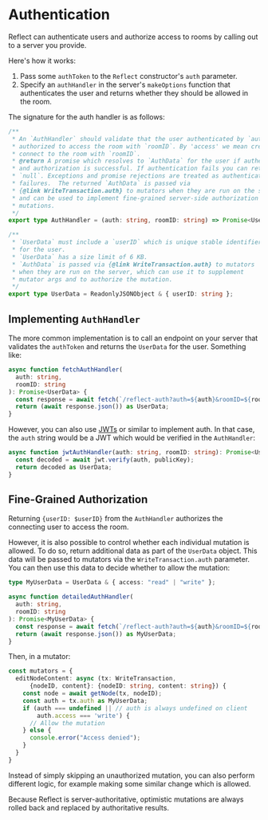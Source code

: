 # Authentication

Reflect can authenticate users and authorize access to rooms by calling out to a server you provide.

Here's how it works:

1. Pass some `authToken` to the `Reflect` constructor's `auth` parameter.
2. Specify an `authHandler` in the server's `makeOptions` function that authenticates the user and returns whether they should be allowed in the room.

The signature for the auth handler is as follows:

```ts
/**
 * An `AuthHandler` should validate that the user authenticated by `auth` is
 * authorized to access the room with `roomID`. By 'access' we mean create or
 * connect to the room with `roomID`.
 * @return A promise which resolves to `AuthData` for the user if authentication
 * and authorization is successful. If authentication fails you can return
 * `null`. Exceptions and promise rejections are treated as authentication
 * failures.  The returned `AuthData` is passed via
 * {@link WriteTransaction.auth} to mutators when they are run on the server,
 * and can be used to implement fine-grained server-side authorization of
 * mutations.
 */
export type AuthHandler = (auth: string, roomID: string) => Promise<UserData>;

/**
 * `UserData` must include a `userID` which is unique stable identifier
 * for the user.
 * `UserData` has a size limit of 6 KB.
 * `AuthData` is passed via {@link WriteTransaction.auth} to mutators
 * when they are run on the server, which can use it to supplement
 * mutator args and to authorize the mutation.
 */
export type UserData = ReadonlyJSONObject & { userID: string };
```

## Implementing `AuthHandler`

The more common implementation is to call an endpoint on your server that validates the `authToken` and returns the `UserData` for the user. Something like:

```ts
async function fetchAuthHandler(
  auth: string,
  roomID: string
): Promise<UserData> {
  const response = await fetch(`/reflect-auth?auth=${auth}&roomID=${roomID}`);
  return (await response.json()) as UserData;
}
```

However, you can also use <a href="https://jwt.io/">JWTs</a> or similar to implement auth. In that case, the `auth` string would be a JWT which would be verified in the `AuthHandler`:

```ts
async function jwtAuthHandler(auth: string, roomID: string): Promise<UserData> {
  const decoded = await jwt.verify(auth, publicKey);
  return decoded as UserData;
}
```

## Fine-Grained Authorization

Returning `{userID: $userID}` from the `AuthHandler` authorizes the connecting user to access the room.

However, it is also possible to control whether each individual mutation is allowed. To do so, return additional data as part of the `UserData` object. This data will be passed to mutators via the `WriteTransaction.auth` parameter. You can then use this data to decide whether to allow the mutation:

```ts
type MyUserData = UserData & { access: "read" | "write" };

async function detailedAuthHandler(
  auth: string,
  roomID: string
): Promise<MyUserData> {
  const response = await fetch(`/reflect-auth?auth=${auth}&roomID=${roomID}`);
  return (await response.json()) as MyUserData;
}
```

Then, in a mutator:

```ts
const mutators = {
  editNodeContent: async (tx: WriteTransaction,
      {nodeID, content}: {nodeID: string, content: string}) {
    const node = await getNode(tx, nodeID);
    const auth = tx.auth as MyUserData;
    if (auth === undefined || // auth is always undefined on client
        auth.access === 'write') {
      // Allow the mutation
    } else {
      console.error("Access denied");
    }
  }
}
```

Instead of simply skipping an unauthorized mutation, you can also perform different logic, for example making some similar change which is allowed.

Because Reflect is server-authoritative, optimistic mutations are always rolled back and replaced by authoritative results.

<div className="showFooter"></div>
